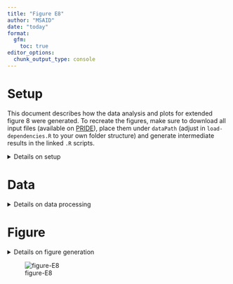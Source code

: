 ```yaml
---
title: "Figure E8"
author: "MSAID"
date: "today"
format:
  gfm:
    toc: true
editor_options: 
  chunk_output_type: console
---
```


# Setup

This document describes how the data analysis and plots for extended figure 8 were generated. To recreate the figures, make sure to download all input files (available on [PRIDE](https://www.ebi.ac.uk/pride/archive?keyword=PXD053241)), place them under `dataPath` (adjust in `load-dependencies.R` to your own folder structure) and generate intermediate results in the linked `.R` scripts.

<details>
<summary>Details on setup</summary>

```r
suppressMessages(source(here::here("scripts/load-dependencies.R")))
path <- file.path(here::here(), "figure-E8")
figurePath <- file.path(dataPath, "data/figure-E8")
#dataPath <- "/mnt/paper/01_paper/figures/plotting/figure-S10-PRM/"
```

</details>

# Data

<details>
<summary>Details on data processing</summary>

## Venn diagram

`figure-E8A-overlap.csv` was manually created from Skyline and CHIMERYS output files

```r
data_venn <- fread(file.path(figurePath, "figure-E8A-overlap.csv"))
data_venn <- lapply(split(data_venn, by="search_engine"),
                    function(x) x[, unique(V1)] )

require(eulerr)
p_venn <- plot(euler(data_venn),
     font.main = 1,
     fills = list(fill = alpha(c(msaid_blue, msaid_darkgray), alpha = 0.75)),
     edges = list(col = msaid_darkgray),
     quantities = list(type = c("counts"), fontfamily = "Montserrat Light",
                       fontsize = 6, col = msaid_darkgray),
     legend = list(side = "bottom", nrow = 2, col = msaid_darkgray, ncol = 1,
                   fontsize = 6, fontfamily = "Montserrat Light")
)
```

## XICs of fragment ions

`figure-E8B-fragments.csv` was manually created from CHIMERYS output files

```r
data_xic <- fread(file.path(figurePath, "figure-E8B-fragments.csv"))
fragments <- c("b4", "y4", "y5", "y6", "y10")
data_xic <- data_xic[Fragment %in% fragments & RT >= 35.6 & RT <= 36.3]
data_xic[, Fragment := factor(Fragment, fragments)]

p_xic <- ggplot(data_xic, aes(x=RT, y=int, color=Fragment, group=paste(Fragment, Software))) +
  geom_line() +
  geom_point(shape = 16, size = 0.5) +
  geom_hline(yintercept = 0, color = msaid_darkgray) +
  scale_y_continuous(labels = label_number(scale_cut = cut_short_scale())) +
  scale_color_manual("Fragment\nion", values = msaid_col) +
  xlab("Retention time [min]") + ylab("Experimental intensity")
```

## Coefficient traces over RT

`figure-E8C-coefficients.csv` was manually created from CHIMERYS output files

```r
data_coef <- fread(file.path(figurePath, "figure-E8C-coefficients.csv"))

p_coef <- ggplot(data_coef, aes(x=`Retention time [min]`, y=`CHIMERYS Coefficient`,
                                color=Peptide)) +
  geom_line() +
  geom_point(shape = 16, size = 0.5) +
  scale_y_continuous(labels = label_number(scale_cut = cut_short_scale())) +
  scale_color_manual("Peptide", values = msaid_col) +
  xlab("Retention time [min]") + ylab("CHIMERYS coefficient")
```

</details>

# Figure

<details>
<summary>Details on figure generation</summary>

```r
layout_design <- "AABBCC"

p_quanCor <- free(wrap_elements(p_venn)) + p_xic + p_coef +
  plot_layout(design = layout_design, heights = c(1)) +
  plot_annotation(tag_levels = list(c("A", "B", "C"))) &
  theme(plot.tag = element_text(family="Montserrat Light", color=msaid_darkgray))

ggsave2(file.path(path, "figure-E8.pdf"), plot = p_quanCor,
        width = 180, height = 40, units = "mm", device = cairo_pdf)
ggsave2(file.path(path, "figure-E8.png"), plot = p_quanCor,
        width = 180, height = 40, units = "mm")
```

</details>

![figure-E8](figure-E8.png)
